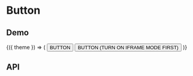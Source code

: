 

# Button

## Demo

<Playground>
  <ThemeConsumer>
    {({ theme }) => (
      <React.Fragment>
        <Button theme={theme}>BUTTON</Button>
        <Button
          responsive
          theme={theme}
          style={{
            marginTop: 20,
          }}
        >
          BUTTON (TURN ON IFRAME MODE FIRST)
        </Button>
      </React.Fragment>
    )}
  </ThemeConsumer>
</Playground>

## API

<Props of={Button} />
